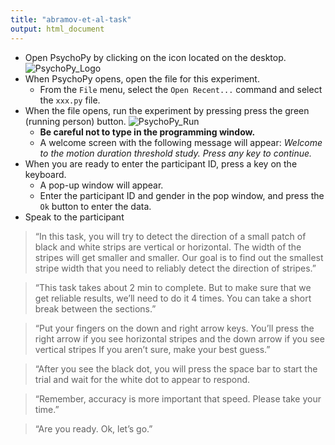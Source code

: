 ```yaml
---
title: "abramov-et-al-task"
output: html_document
---
```


- Open PsychoPy by clicking on the icon located on the desktop.
![PsychoPy_Logo](images/PsychoPy-1.PNG)  
- When PsychoPy opens, open the file for this experiment.
    - From the `File` menu, select the `Open Recent...` command and select the `xxx.py` file.
- When the file opens, run the experiment by pressing press the green (running person) button. ![PsychoPy_Run](images/PPrunningMan.png)  
    - **Be careful not to type in the programming window.**
    - A welcome screen with the following message will appear: *Welcome to the motion duration threshold study. Press any key to continue.*
- When you are ready to enter the participant ID, press a key on the keyboard.
    - A pop-up window will appear.
    - Enter the participant ID and gender in the pop window, and press the `Ok` button to enter the data.
- Speak to the participant

>“In this task, you will try to detect the direction of a small patch of black and white strips are vertical or horizontal. The width of the stripes will get smaller and smaller. Our goal is to find out the smallest stripe width that you need to reliably detect the direction of stripes."

>"This task takes about 2 min to complete. But to make sure that we get reliable results, we'll need to do it 4 times. You can take a short break between the sections."

>"Put your fingers on the down and right arrow keys. You'll press the right arrow if you see horizontal stripes and the down arrow if you see vertical stripes If you aren't sure, make your best guess."

>"After you see the black dot, you will press the space bar to start the trial and wait for the white dot to appear to respond.

>"Remember, accuracy is more important that speed. Please take your time."

>"Are you ready. Ok, let's go."

